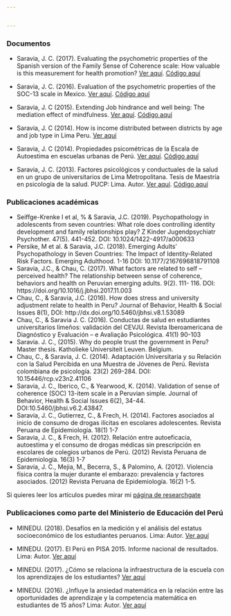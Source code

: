 ```yaml
---


---
```


### **Documentos**

- Saravia, J. C. (2017). Evaluating the psychometric properties of the Spanish version of the Family Sense of Coherence scale: How valuable is this measurement for health promotion? [Ver aquí](images/Escalas_FSOC.pdf). [Código aquí](https://github.com/jsaraviadrago/Portafolio/tree/master/4.%20Family%20Sense%20of%20Coherence%20(2017))

- Saravia, J. C. (2016). Evaluation of the psychometric properties of the SOC-13 scale in Mexico. [Ver aquí](images/SOC_Mexico.pdf). [Código aquí](https://github.com/jsaraviadrago/Portafolio/tree/master/5.%20SOC%20in%20mexico%20(2016))

- Saravia, J. C (2015). Extending Job hindrance and well being: The mediation effect of mindfulness. [Ver aquí](images/Extending_JH.pdf). [Código aquí](https://github.com/jsaraviadrago/Portafolio/tree/master/3.%20Job%20hindrance%20(2015))

- Saravia, J. C (2014). How is income distributed between districts by age and job type in Lima Peru. [Ver aquí](images/Income_peru.pdf)

- Saravia, J. C (2014). Propiedades psicométricas de la Escala de Autoestima en escuelas urbanas de Perú. [Ver aquí](images/Escala de Autoestima.pdf). [Código aquí](https://github.com/jsaraviadrago/Portafolio/tree/master/2.%20Autoestima%20(2014))

- Saravia, J. C. (2013). Factores psicológicos y conductuales de la salud en un grupo de universitarios de Lima Metropolitana. Tesis de Maestría en psicología de la salud. PUCP: Lima. Autor. [Ver aquí](https://www.researchgate.net/publication/275340384_Factores_psicologicos_y_conductuales_de_la_salud_en_un_grupo_de_universitarios_de_Lima_Metropolitana). [Código aquí](https://github.com/jsaraviadrago/Portafolio/tree/master/1.%20Tesis%20salud%20(2013))

### **Publicaciones académicas**

- Seiffge-Krenke I et al, % & Saravia, J.C. (2019). Psychopathology in adolescents from seven countries: What role does controlling identity development and family relationships play? Z Kinder Jugendpsychiatr Psychother. 47(5). 441-452. DOI: 10.1024/1422-4917/a000633
- Persike, M et al. & Saravia, J.C. (2018). Emerging Adults’ Psychopathology in Seven Countries: The Impact of Identity-Related Risk Factors. Emerging Adulthood.  1-16
DOI: 10.1177/2167696818791108
- Saravia, J.C.,  & Chau, C. (2017). What factors are related to self – perceived health? The relationship between sense of coherence, behaviors and health on Peruvian emerging adults. 9(2). 111- 116. DOI: https://doi.org/10.1016/j.jbhsi.2017.11.003
- Chau, C., & Saravia, J.C. (2016). How does stress and university adjustment relate to health in Peru? Journal of Behavior, Health & Social Issues 8(1), DOI: http://dx.doi.org/10.5460/jbhsi.v8.1.53089
- Chau, C., & Saravia J. C. (2016). Conductas de salud en estudiantes universitarios limeños: validación del CEVJU. Revista Iberoamericana de Diagnóstico y Evaluación – e Avaliação Psicológica. 41(1) 90-103
- Saravia. J. C., (2015). Why do people trust the government in Peru? Master thesis. Katholieke Universiteit Leuven. Belgium. 
- Chau, C., & Saravia, J. C. (2014). Adaptación Universitaria y su Relación con la Salud Percibida en una Muestra de Jóvenes de Perú. Revista colombiana de psicología. 23(2) 269-284. DOI: 10.15446/rcp.v23n2.41106
- Saravia, J. C., Iberico, C., & Yearwood, K. (2014). Validation of sense of coherence (SOC) 13-item scale in a Peruvian simple. Journal of Behavior, Health & Social Issues 6(2), 34-44. DOI:10.5460/jbhsi.v6.2.43847.
- Saravia, J. C., Gutierrez, C., & Frech, H. (2014). Factores asociados al inicio de consumo de drogas ilícitas en escolares adolescentes.  Revista Peruana de Epidemiología. 18(1) 1-7
- Saravia, J. C., & Frech, H. (2012). Relación entre autoeficacia, autoestima y el consumo de drogas médicas sin prescripción en escolares de colegios urbanos de Perú. (2012) Revista Peruana de Epidemiología. 16(3) 1-7
 - Saravia, J. C., Mejia, M., Becerra, S., & Palomino, A. (2012). Violencia física contra la mujer durante el embarazo: prevalencia y factores asociados. (2012) Revista Peruana de Epidemiología. 16(2) 1-5.
 
Si quieres leer los artículos puedes mirar mi [página de researchgate](https://www.researchgate.net/profile/Juan_Carlos_Saravia)

### **Publicaciones como parte del Ministerio de Educación del Perú**

- MINEDU. (2018). Desafíos en la medición y el análisis del estatus socioeconómico de los estudiantes peruanos. Lima: Autor. [Ver aquí](http://umc.minedu.gob.pe/desafios-en-la-medicion-y-el-analisis-del-estatus-socioeconomico-de-los-estudiantes-peruanos/)

- MINEDU. (2017). El Perú en PISA 2015. Informe nacional de resultados. Lima: Autor. [Ver aquí](http://umc.minedu.gob.pe/el-peru-en-pisa-2015-informe-nacional-de-resultados/)
    
- MINEDU. (2017). ¿Cómo se relaciona la infraestructura de la escuela con los aprendizajes de los estudiantes? [Ver aquí](http://umc.minedu.gob.pe/como-se-relaciona-la-infraestructura-de-la-escuela-con-los-aprendizajes-de-los-estudiantes/)

- MINEDU. (2016). ¿Influye la ansiedad matemática en la relación entre las oportunidades de aprendizaje y la competencia matemática en estudiantes de 15 años? Lima: Autor. [Ver aquí](http://repositorio.minedu.gob.pe/handle/123456789/4643)

 

